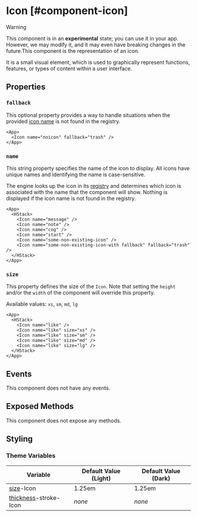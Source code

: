 # Icon [#component-icon]

>[!WARNING]
> This component is in an **experimental** state; you can use it in your app. However, we may modify it, and it may even have breaking changes in the future.This component is the representation of an icon.

It is a small visual element, which is used to graphically represent functions, features, or types of content within a user interface.

## Properties

### `fallback`

This optional property provides a way to handle situations when the provided [icon name](#name) is not found in the registry.

```xmlui-pg copy display name="Example: fallback"
<App>
  <Icon name="noicon" fallback="trash" />
</App>
```

### `name`

This string property specifies the name of the icon to display. All icons have unique names and identifying the name is case-sensitive.

The engine looks up the icon in its [registry]() and determines which icon is associated with the name that the component will show.
Nothing is displayed if the icon name is not found in the registry.

```xmlui-pg copy display name="Example: name"
<App>
  <HStack>
    <Icon name="message" />
    <Icon name="note" />
    <Icon name="cog" />
    <Icon name="start" />
    <Icon name="some-non-existing-icon" />
    <Icon name="some-non-existing-icon-with fallback" fallback="trash" />
  </HStack>
</App>
```

### `size`

This property defines the size of the `Icon`. Note that setting the `height` and/or the `width` of the component will override this property.

Available values: `xs`, `sm`, `md`, `lg`

```xmlui-pg copy display name="Example: size"
<App>
  <HStack>
    <Icon name="like" />
    <Icon name="like" size="xs" />
    <Icon name="like" size="sm" />
    <Icon name="like" size="md" />
    <Icon name="like" size="lg" />
  </HStack>
</App>
```

## Events

This component does not have any events.

## Exposed Methods

This component does not expose any methods.

## Styling

### Theme Variables

| Variable | Default Value (Light) | Default Value (Dark) |
| --- | --- | --- |
| [size](../styles-and-themes/common-units/#size)-Icon | 1.25em | 1.25em |
| [thickness](../styles-and-themes/common-units/#size)-stroke-Icon | *none* | *none* |
